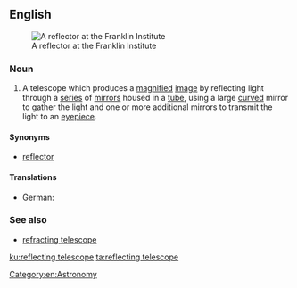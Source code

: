 ==English==
{{wikipedia}}
[[File:Franklin reflector 24.jpg|thumb|A reflector at the Franklin Institute]]

===Noun===
{{en-noun|head=[[reflecting]] [[telescope]]}}

# A telescope which produces a [[magnify|magnified]] [[image]] by reflecting light through a [[series]] of [[mirror]]s housed in a [[tube]], using a large [[curved]] mirror to gather the light and one or more additional mirrors to transmit the light to an [[eyepiece]].

====Synonyms====
* [[reflector]]

====Translations====
{{trans-top|}}
* German: {{t+|de|Spiegelteleskop|n}}
{{trans-mid}}
{{trans-bottom}}

===See also===
* [[refracting telescope]]

[[Category:en:Astronomy]]

[[ku:reflecting telescope]]
[[ta:reflecting telescope]]